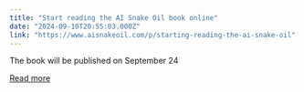 ```yaml
---
title: "Start reading the AI Snake Oil book online"
date: "2024-09-10T20:55:03.000Z"
link: "https://www.aisnakeoil.com/p/starting-reading-the-ai-snake-oil"
---
```


The book will be published on September 24

[Read more](https://www.aisnakeoil.com/p/starting-reading-the-ai-snake-oil)
